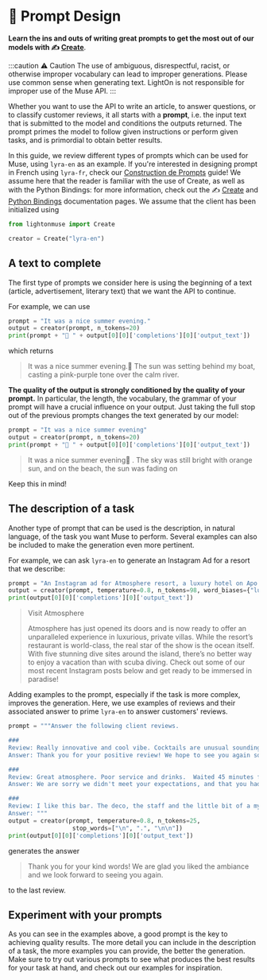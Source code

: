 # 📜 Prompt Design

**Learn the ins and outs of writing great prompts to get the most out of our models with ✍️ [Create](/api/endpoints/create)**.

:::caution ⚠️ Caution
The use of ambiguous, disrespectful, racist, or otherwise improper vocabulary can lead to improper generations. Please use common sense when generating text. LightOn is not responsible for improper use of the Muse API.
:::

Whether you want to use the API to write an article, to answer questions, or to classify customer reviews, it all starts with a **prompt**, i.e. the input text that is submitted to the model and conditions the outputs returned. The prompt primes the model to follow given instructions or perform given tasks, and is primordial to obtain better results.

In this guide, we review different types of prompts which can be used for Muse, using `lyra-en` as an example. If you're interested in designing prompt in French using `lyra-fr`, check our [Construction de Prompts](/home/french/prompt) guide! We assume here that the reader is familiar with the use of Create, as well as with the Python Bindings: for more information, check out the ✍️ [Create](/api/endpoints/create) and [Python Bindings](/api/integrations/python) documentation pages. We assume that the client has been initialized using

```python
from lightonmuse import Create

creator = Create("lyra-en")
```

## A text to complete

The first type of prompts we consider here is using the beginning of a text (article, advertisement, literary text) that we want the API to continue.

For example, we can use

```python
prompt = "It was a nice summer evening."
output = creator(prompt, n_tokens=20)
print(prompt + "🤖 " + output[0][0]['completions'][0]['output_text'])
```

which returns

> It was a nice summer evening.🤖 The sun was setting behind my boat, casting a pink-purple tone over the calm river.

**The quality of the output is strongly conditioned by the quality of your prompt.** In particular, the length, the vocabulary, the grammar of your prompt will have a crucial influence on your output. Just taking the full stop out of the previous prompts changes the text generated by our model:

```python
prompt = "It was a nice summer evening"
output = creator(prompt, n_tokens=20)
print(prompt + "🤖 " + output[0][0]['completions'][0]['output_text'])
```

> It was a nice summer evening🤖 . The sky was still bright with orange sun, and on the beach, the sun was fading on

Keep this in mind!

## The description of a task

Another type of prompt that can be used is the description, in natural language, of the task you want Muse to perform. Several examples can also be included to make the generation even more pertinent.

For example, we can ask `lyra-en` to generate an Instagram Ad for a resort that we describe:

```python
prompt = "An Instagram ad for Atmosphere resort, a luxury hotel on Apo island in the Philippines with world-class diving.\n\nInstagram Ad:"
output = creator(prompt, temperature=0.8, n_tokens=98, word_biases={"luxury": 5, "scuba": 5}, frequency_penalty=0.5)
print(output[0][0]['completions'][0]['output_text'])
```

> Visit Atmosphere
>
> Atmosphere has just opened its doors and is now ready to offer an unparalleled experience in luxurious, private villas. While the resort’s restaurant is world-class, the real star of the show is the ocean itself. With five stunning dive sites around the island, there’s no better way to enjoy a vacation than with scuba diving. Check out some of our most recent Instagram posts below and get ready to be immersed in paradise!

Adding examples to the prompt, especially if the task is more complex, improves the generation. Here, we use examples of reviews and their associated answer to prime `lyra-en` to answer customers' reviews.

```python
prompt = """Answer the following client reviews.

###
Review: Really innovative and cool vibe. Cocktails are unusual sounding, but great tasting. We loved the service too, not at all pretentious, friendly and attentive. We’ll be back!
Answer: Thank you for your positive review! We hope to see you again soon :).

###
Review: Great atmosphere. Poor service and drinks.  Waited 45 minutes for our drinks. The mojito was like Sprite with mint garnish.  They didn’t seem to care. For a bar based on cocktails, super poor. Expensive and overrated. Go elsewhere.
Answer: We are sorry we didn't meet your expectations, and that you had to wait for so long. We hope you give us another chance soon.

###
Review: I like this bar. The deco, the staff and the little bit of a mystery in finding it all adds up to a positive experience.
Answer: """
output = creator(prompt, temperature=0.8, n_tokens=25,
                  stop_words=["\n", ".", "\n\n"])
print(output[0][0]['completions'][0]['output_text'])
```

generates the answer

> Thank you for your kind words! We are glad you liked the ambiance and we look forward to seeing you again.

to the last review.

## Experiment with your prompts

As you can see in the examples above, a good prompt is the key to achieving quality results. The more detail you can include in the description of a task, the more examples you can provide, the better the generation. Make sure to try out various prompts to see what produces the best results for your task at hand, and check out our examples for inspiration.
